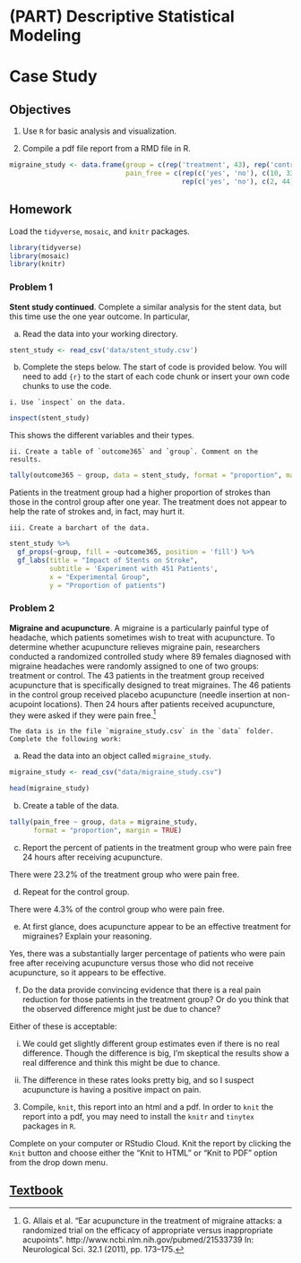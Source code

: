# (PART) Descriptive Statistical Modeling {-} 

# Case Study {#CS1}

## Objectives

1) Use `R` for basic analysis and visualization.  

2) Compile a pdf file report from a RMD file in R. 


```r
migraine_study <- data.frame(group = c(rep('treatment', 43), rep('control', 46)), 
                             pain_free = c(rep(c('yes', 'no'), c(10, 33)), 
                                           rep(c('yes', 'no'), c(2, 44))))
```

## Homework    

Load the `tidyverse`, `mosaic`, and `knitr` packages.  

```r
library(tidyverse)
library(mosaic)
library(knitr)
```

### Problem 1  

**Stent study continued**. Complete a similar analysis for the stent data, but this time use the one year outcome. In particular,

  a. Read the data into your working directory.
  
```r
stent_study <- read_csv('data/stent_study.csv')
```
  

  b. Complete the steps below.  The start of code is provided below. You will need to add `{r}` to the start of each code chunk or insert your own code chunks to use the code. 
  
    i. Use `inspect` on the data.  
    
```r
inspect(stent_study)
```
    
This shows the different variables and their types.  

    ii. Create a table of `outcome365` and `group`. Comment on the results.  
    
```r
tally(outcome365 ~ group, data = stent_study, format = "proportion", margins = TRUE)
```

Patients in the treatment group had a higher proportion of strokes than those in the control group after one year. The treatment does not appear to help the rate of strokes and, in fact, may hurt it.

    iii. Create a barchart of the data.  

```r
stent_study %>%
  gf_props(~group, fill = ~outcome365, position = 'fill') %>%
  gf_labs(title = "Impact of Stents on Stroke",
          subtitle = 'Experiment with 451 Patients',
          x = "Experimental Group", 
          y = "Proportion of patients")
```


### Problem 2 

**Migraine and acupuncture**.  A migraine is a particularly painful type of headache, which patients sometimes wish to treat with acupuncture. To determine whether acupuncture relieves migraine pain, researchers conducted a randomized controlled study where 89 females diagnosed with migraine headaches were randomly assigned to one of two groups: treatment or control. The 43 patients in the treatment group received acupuncture that is specifically designed to treat migraines. The 46 patients in the control group received placebo acupuncture (needle insertion at non-acupoint locations). Then 24 hours after patients received acupuncture, they were asked if they were pain free.^[G. Allais et al. “Ear acupuncture in the treatment of migraine attacks:  a randomized trial on the efficacy of appropriate versus inappropriate acupoints”. http://www.ncbi.nlm.nih.gov/pubmed/21533739 In: Neurological Sci. 32.1 (2011), pp. 173–175.]

    The data is in the file `migraine_study.csv` in the `data` folder. Complete the following work:

  a. Read the data into an object called `migraine_study`.  
  
```r
migraine_study <- read_csv("data/migraine_study.csv")
```
  
```r
head(migraine_study)
```
  

  b. Create a table of the data.
  
```r
tally(pain_free ~ group, data = migraine_study, 
      format = "proportion", margin = TRUE)
```
   
  
  c. Report the percent of patients in the treatment group who were pain free 24 hours after receiving acupuncture.
  
There were 23.2% of the treatment group who were pain free.
  
  d. Repeat for the control group.
  
There were 4.3% of the control group who were pain free.
  
  e. At first glance, does acupuncture appear to be an effective treatment for migraines? Explain your reasoning.
  
  Yes, there was a substantially larger percentage of patients who were pain free after receiving acupuncture versus those who did not receive acupuncture, so it appears to be effective.
  
  f. Do the data provide convincing evidence that there is a real pain reduction for those patients in the treatment group? Or do you think that the observed difference might just be due to chance?
  
  Either of these is acceptable:  
  
 i. We could get slightly different group estimates even if there is no real difference. Though the difference is big, I'm skeptical the results show a real difference and think this might be due to chance.  
 
 ii. The difference in these rates looks pretty big, and so I suspect acupuncture is having a positive impact on pain.


3. Compile, `knit`, this report into an html and a pdf. In order to `knit` the report into a pdf, you may need to install the `knitr` and `tinytex` packages in `R`.

Complete on your computer or RStudio Cloud. Knit the report by clicking the `Knit` button and choose either the "Knit to HTML" or "Knit to PDF" option from the drop down menu.  


## [Textbook](https://ds-usafa.github.io/Computational-Probability-and-Statistics/CS1.html) {-}